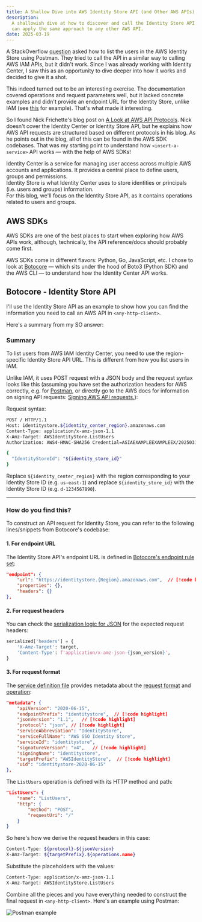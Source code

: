 ```yaml
---
title: A Shallow Dive into AWS Identity Store API (and Other AWS APIs)
description:
  A shallowish dive at how to discover and call the Identity Store API using Botocore, and  how you
  can apply the same approach to any other AWS API.
date: 2025-03-19
---
```


A StackOverflow [question](https://stackoverflow.com/q/79418692/13742919) asked how to list the
users in the AWS Identity Store using Postman. They tried to call the API in a similar way to
calling AWS IAM APIs, but it didn't work. Since I was already working with Identity Center, I saw
this as an opportunity to dive deeper into how it works and decided to give it a shot.

This indeed turned out to be an interesting exercise. The documentation covered operations and
request parameters well, but it lacked concrete examples and didn't provide an endpoint URL for the
Identity Store, unlike IAM (see
[this](https://docs.aws.amazon.com/IAM/latest/APIReference/API_ListUsers.html#API_ListUsers_Examples)
for example). That's what made it interesting.

So I found Nick Frichette's blog post on
[A Look at AWS API Protocols](https://frichetten.com/blog/aws-api-protocols/). Nick doesn't cover
the Identity Center or Identity Store API, but he explains how AWS API requests are structured based
on different protocols in his blog. As he points out in the blog, all of this can be found in the
AWS SDK codebases. That was my starting point to understand how `<insert-a-service>` API works —
with the help of AWS SDKs!

<Callout title="AWS IAM Identity Center vs Identity Store" type="info">
  Identity Center is a service for managing user access across multiple AWS accounts and
  applications. It provides a central place to define users, groups and permissions. <br />
  Identity Store is what Identity Center uses to store identities or principals (i.e. users and groups)
  information. <br />
  For this blog, we'll focus on the Identity Store API, as it contains operations related to users
  and groups.
</Callout>

## AWS SDKs

AWS SDKs are one of the best places to start when exploring how AWS APIs work, although,
technically, the API reference/docs should probably come first.

AWS SDKs come in different flavors: Python, Go, JavaScript, etc. I chose to look at
[Botocore](https://github.com/boto/botocore) — which sits under the hood of Boto3 (Python SDK) and
the AWS CLI — to understand how the Identity Center API works.

## Botocore - Identity Store API

I'll use the Identity Store API as an example to show how you can find the information you need to
call an AWS API in `<any-http-client>`.

Here's a summary from my SO answer:

### Summary

To list users from AWS IAM Identity Center, you need to use the region-specific Identity Store API
URL. This is different from how you list users in IAM.

Unlike IAM, it uses POST request with a JSON body and the request syntax looks like this (assuming
you have set the authorization headers for AWS correctly, e.g. for
[Postman](https://learning.postman.com/docs/sending-requests/authorization/aws-signature/), or
directly go to the AWS docs for information on signing API requests:
[Signing AWS API requests.](https://docs.aws.amazon.com/IAM/latest/UserGuide/reference_sigv.html)):

Request syntax:

```bash
POST / HTTP/1.1
Host: identitystore.${identity_center_region}.amazonaws.com
Content-Type: application/x-amz-json-1.1
X-Amz-Target: AWSIdentityStore.ListUsers
Authorization: AWS4-HMAC-SHA256 Credential=ASIAEXAMPLEEXAMPLEEX/20250319/${identity_center_region}/identitystore/aws4_request, SignedHeaders=content-type;host;x-amz-content-sha256;x-amz-date;x-amz-security-token;x-amz-target, Signature=...

{
  "IdentityStoreId": "${identity_store_id}"
}
```

Replace `${identity_center_region}` with the region corresponding to your Identity Store ID (e.g.
`us-east-1`) and replace `${identity_store_id}` with the Identity Store ID (e.g. `d-1234567890`).

---

### How do you find this?

To construct an API request for Identity Store, you can refer to the following lines/snippets from
Botocore's codebase:

#### 1\. For endpoint URL

The Identity Store API's endpoint URL is defined in
[Botocore's endpoint rule set](https://github.com/boto/botocore/blob/976b8947a746663232ab8886e7224b33d862c09e/botocore/data/identitystore/2020-06-15/endpoint-rule-set-1.json#L244):

```json title="botocore/data/identitystore/2020-06-15/endpoint-rule-set-1.json"
"endpoint": {
    "url": "https://identitystore.{Region}.amazonaws.com",  // [!code highlight]
    "properties": {},
    "headers": {}
},
```

#### 2\. For request headers

You can check the
[serialization logic for JSON](https://github.com/boto/botocore/blob/976b8947a746663232ab8886e7224b33d862c09e/botocore/serialize.py#L345-L372)
for the expected request headers:

```py title="botocore/serialize.py"
serialized['headers'] = {
    'X-Amz-Target': target,
    'Content-Type': f'application/x-amz-json-{json_version}',
}
```

#### 3\. For request format

The
[service definition file](https://github.com/boto/botocore/blob/976b8947a746663232ab8886e7224b33d862c09e/botocore/data/identitystore/2020-06-15/service-2.json)
provides metadata about the
[request format](https://github.com/boto/botocore/blob/976b8947a746663232ab8886e7224b33d862c09e/botocore/data/identitystore/2020-06-15/service-2.json#L3-L15)
and
[operation](https://github.com/boto/botocore/blob/976b8947a746663232ab8886e7224b33d862c09e/botocore/data/identitystore/2020-06-15/service-2.json#L301-L306):

```json title="botocore/data/identitystore/2020-06-15/service-2.json"
"metadata": {
    "apiVersion": "2020-06-15",
    "endpointPrefix": "identitystore",  // [!code highlight]
    "jsonVersion": "1.1",   // [!code highlight]
    "protocol": "json", // [!code highlight]
    "serviceAbbreviation": "IdentityStore",
    "serviceFullName": "AWS SSO Identity Store",
    "serviceId": "identitystore",
    "signatureVersion": "v4",   // [!code highlight]
    "signingName": "identitystore",
    "targetPrefix": "AWSIdentityStore",  // [!code highlight]
    "uid": "identitystore-2020-06-15"
},
```

The `ListUsers` operation is defined with its HTTP method and path:

```json title="botocore/data/identitystore/2020-06-15/service-2.json"
"ListUsers": {
    "name": "ListUsers",
    "http": {
        "method": "POST",
        "requestUri": "/"
    }
}
```

So here's how we derive the request headers in this case:

```bash
Content-Type: ${protocol}-${jsonVersion}
X-Amz-Target: ${targetPrefix}.${operations.name}
```

Substitute the placeholders with the values:

```bash
Content-Type: application/x-amz-json-1.1
X-Amz-Target: AWSIdentityStore.ListUsers
```

Combine all the pieces and you have everything needed to construct the final request in
`<any-http-client>`. Here's an example using Postman:

![Postman example](./aws-api-request.png)

